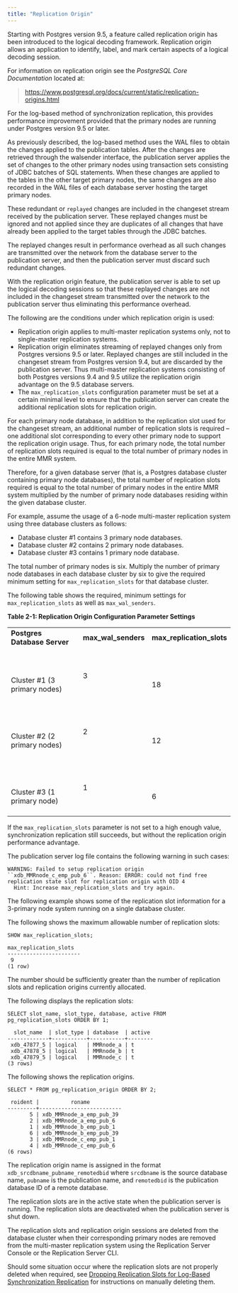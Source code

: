 ```yaml
---
title: "Replication Origin"
---
```


<div id="replication_origin" class="registered_link"></div>

Starting with Postgres version 9.5, a feature called replication origin has been introduced to the logical decoding framework. Replication origin allows an application to identify, label, and mark certain aspects of a logical decoding session.

For information on replication origin see the *PostgreSQL Core Documentation* located at:

> <https://www.postgresql.org/docs/current/static/replication-origins.html>

For the log-based method of synchronization replication, this provides performance improvement provided that the primary nodes are running under Postgres version 9.5 or later.

As previously described, the log-based method uses the WAL files to obtain the changes applied to the publication tables. After the changes are retrieved through the walsender interface, the publication server applies the set of changes to the other primary nodes using transaction sets consisting of JDBC batches of SQL statements. When these changes are applied to the tables in the other target primary nodes, the same changes are also recorded in the WAL files of each database server hosting the target primary nodes.

These redundant or `replayed` changes are included in the changeset stream received by the publication server. These replayed changes must be ignored and not applied since they are duplicates of all changes that have already been applied to the target tables through the JDBC batches.

The replayed changes result in performance overhead as all such changes are transmitted over the network from the database server to the publication server, and then the publication server must discard such redundant changes.

With the replication origin feature, the publication server is able to set up the logical decoding sessions so that these replayed changes are not included in the changeset stream transmitted over the network to the publication server thus eliminating this performance overhead.

The following are the conditions under which replication origin is used:

-   Replication origin applies to multi-master replication systems only, not to single-master replication systems.
-   Replication origin eliminates streaming of replayed changes only from Postgres versions 9.5 or later. Replayed changes are still included in the changeset stream from Postgres version 9.4, but are discarded by the publication server. Thus multi-master replication systems consisting of both Postgres versions 9.4 and 9.5 utilize the replication origin advantage on the 9.5 database servers.
-   The `max_replication_slots` configuration parameter must be set at a certain minimal level to ensure that the publication server can create the additional replication slots for replication origin.

For each primary node database, in addition to the replication slot used for the changeset stream, an additional number of replication slots is required – one additional slot corresponding to every other primary node to support the replication origin usage. Thus, for each primary node, the total number of replication slots required is equal to the total number of primary nodes in the entire MMR system.

Therefore, for a given database server (that is, a Postgres database cluster containing primary node databases), the total number of replication slots required is equal to the total number of primary nodes in the entire MMR system multiplied by the number of primary node databases residing within the given database cluster.

For example, assume the usage of a 6-node multi-master replication system using three database clusters as follows:

-   Database cluster #1 contains 3 primary node databases.
-   Database cluster #2 contains 2 primary node databases.
-   Database cluster #3 contains 1 primary node database.

The total number of primary nodes is six. Multiply the number of primary node databases in each database cluster by six to give the required minimum setting for `max_replication_slots` for that database cluster.

The following table shows the required, minimum settings for `max_replication_slots` as well as `max_wal_senders`.

**Table 2-1: Replication Origin Configuration Parameter Settings**

|                                                            |                     |                                  |
| ---------------------------------------------------------- | ------------------- | -------------------------------- |
| **Postgres Database Server**                               | **max_wal_senders** | **max_replication_slots**        |
| <br /><br /><br />Cluster #1 (3 primary nodes)<br /><br /> | 3                   | <br /><br /><br />18<br /><br /> |
| <br /><br /><br />Cluster #2 (2 primary nodes)<br /><br /> | 2                   | <br /><br /><br />12<br /><br /> |
| <br /><br /><br />Cluster #3 (1 primary node)<br /><br />  | 1                   | <br /><br /><br />6<br /><br />  |




If the `max_replication_slots` parameter is not set to a high enough value, synchronization replication still succeeds, but without the replication origin performance advantage.

The publication server log file contains the following warning in such cases:

```text
WARNING: Failed to setup replication origin ``xdb_MMRnode_c_emp_pub_6``. Reason: ERROR: could not find free replication state slot for replication origin with OID 4
  Hint: Increase max_replication_slots and try again.
```

The following example shows some of the replication slot information for a 3-primary node system running on a single database cluster.

The following shows the maximum allowable number of replication slots:

```text
SHOW max_replication_slots;

max_replication_slots
-----------------------
 9
(1 row)
```

The number should be sufficiently greater than the number of replication slots and replication origins currently allocated.

The following displays the replication slots:

```text
SELECT slot_name, slot_type, database, active FROM pg_replication_slots ORDER BY 1;

  slot_name  | slot_type | database  | active
-------------+-----------+-----------+--------
 xdb_47877_5 | logical   | MMRnode_a | t
 xdb_47878_5 | logical   | MMRnode_b | t
 xdb_47879_5 | logical   | MMRnode_c | t
(3 rows)
```

The following shows the replication origins.

```text
SELECT * FROM pg_replication_origin ORDER BY 2;

 roident |          roname
---------+--------------------------
       5 | xdb_MMRnode_a_emp_pub_39
       2 | xdb_MMRnode_a_emp_pub_6
       1 | xdb_MMRnode_b_emp_pub_1
       6 | xdb_MMRnode_b_emp_pub_39
       3 | xdb_MMRnode_c_emp_pub_1
       4 | xdb_MMRnode_c_emp_pub_6
(6 rows)
```

The replication origin name is assigned in the format `xdb_srcdbname_pubname_remotedbid` where `srcdbname` is the source database name, `pubname` is the publication name, and `remotedbid` is the publication database ID of a remote database.

The replication slots are in the active state when the publication server is running. The replication slots are deactivated when the publication server is shut down.

The replication slots and replication origin sessions are deleted from the database cluster when their corresponding primary nodes are removed from the multi-master replication system using the Replication Server Console or the Replication Server CLI.

Should some situation occur where the replication slots are not properly deleted when required, see [Dropping Replication Slots for Log-Based Synchronization Replication](../../../10_appendix/03_resolving_problems/04_troubleshooting_areas/#drop_replication_slots_for_log_based) for instructions on manually deleting them.
